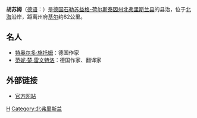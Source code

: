 {{Not|胡蘇姆 (下薩克森)}}
{{Infobox Settlement
| name = 胡苏姆<br/>Husum
| image_skyline = Husum Harbour c.jpg
| imagesize = 250px
| image_caption = 
| image_flag = 
| image_shield = Husum Stadtwappen.png
| pushpin_map = Germany
| pushpin_label_position = bottom
| subdivision_type = 国家
| subdivision_name = {{GER}}
| subdivision_type1 = [[德国行政区划|州]]
| subdivision_name1 = [[石勒苏益格-荷尔斯泰因州|石勒苏益格-荷尔斯泰因州]]
| subdivision_type2 = [[德国行政区划|县]]
| subdivision_name2 =  [[北弗里斯兰县|北弗里斯兰县]]
| elevation_m = 14
| elevation_ft = 
| area_total_km2 = 25.82
| population_as_of = 2010年
| population_total = 22220
| population_density_km2 = auto
| timezone = [[CET|CET]]
| utc_offset = +1
| timezone_DST = [[CEST|CEST]]
| utc_offset_DST = +2
| website =  
}}
'''胡苏姆'''（[[德语|德语]]：'''{{lang|de|Husum}}'''）是[[德国|德国]][[石勒苏益格-荷尔斯泰因州|石勒苏益格-荷尔斯泰因州]][[北弗里斯兰县|北弗里斯兰县]]的县治，位于[[北海_(大西洋)|北海]]沿岸，距离州府[[基尔|基尔]]约82公里。

==名人==
*[[特奥尔多·施托姆|特奥尔多·施托姆]]：德国作家
*[[范妮·楚·雷文特洛|范妮·楚·雷文特洛]]：德国作家、翻译家

==外部链接==
*[http://www.husum.org 官方网站] {{Wayback|url=http://www.husum.org/ |date=20201218070805 }}

{{Authority control}}
{{Germany-geo-stub}}

[[Category:石勒苏益格-荷尔斯泰因州市镇|H]]
[[Category:北弗里斯兰|Category:北弗里斯兰]]